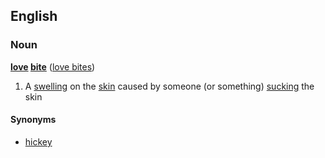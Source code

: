 ==English==
===Noun===
'''[[love]] [[bite]]''' ([[love bites]])

# A [[swelling]] on the [[skin]] caused by someone (or something) [[suck]]ing the skin

====Synonyms====
*[[hickey]]